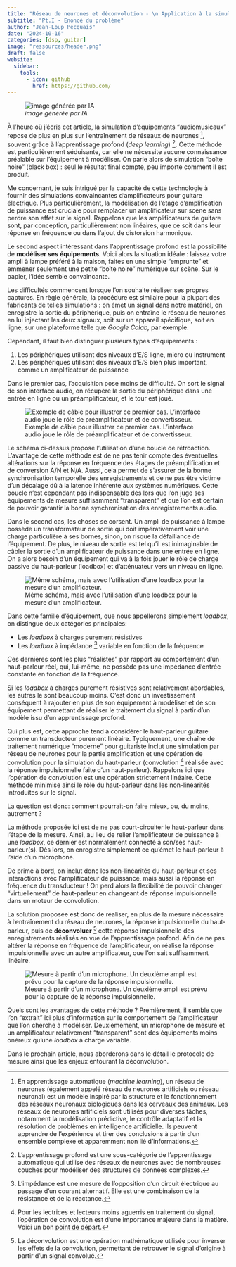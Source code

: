 ```yaml
---
title: "Réseau de neurones et déconvolution - \n Application à la simulation d'un amplificateur guitare"
subtitle: "Pt.I - Enoncé du problème"
author: "Jean-Loup Pecquais"
date: "2024-10-16"
categories: [dsp, guitar]
image: "ressources/header.png"
draft: false
website:
  sidebar:
    tools:
      - icon: github
        href: https://github.com/
---
```


![*image générée par IA*](ressources/header.png)

À l'heure où j'écris cet article, la simulation d'équipements "audiomusicaux" repose de plus en plus sur l'entraînement de réseaux de neurones ^[En apprentissage automatique (*machine learning*), un réseau de neurones (également appelé réseau de neurones artificiels ou réseau neuronal) est un modèle inspiré par la structure et le fonctionnement des réseaux neuronaux biologiques dans les cerveaux des animaux. Les réseaux de neurones artificiels sont utilisés pour diverses tâches, notamment la modélisation prédictive, le contrôle adaptatif et la résolution de problèmes en intelligence artificielle. Ils peuvent apprendre de l'expérience et tirer des conclusions à partir d'un ensemble complexe et apparemment non lié d'informations.], souvent grâce à l'apprentissage profond (*deep learning*) ^[L'apprentissage profond est une sous-catégorie de l'apprentissage automatique qui utilise des réseaux de neurones avec de nombreuses couches pour modéliser des structures de données complexes.]. Cette méthode est particulièrement séduisante, car elle ne nécessite aucune connaissance préalable sur l'équipement à modéliser. On parle alors de simulation "boîte noire" (black box) : seul le résultat final compte, peu importe comment il est produit.

Me concernant, je suis intrigué par la capacité de cette technologie à fournir des simulations convaincantes d'amplificateurs pour guitare électrique. Plus particulièrement, la modélisation de l'étage d'amplification de puissance est cruciale pour remplacer un amplificateur sur scène sans perdre son effet sur le signal. Rappelons que les amplificateurs de guitare sont, par conception, particulièrement non linéaires, que ce soit dans leur réponse en fréquence ou dans l'ajout de distorsion harmonique.

Le second aspect intéressant dans l'apprentissage profond est la possibilité de **modéliser ses équipements**. Voici alors la situation idéale : laissez votre ampli à lampe préféré à la maison, faites en une simple "emprunte" et emmener seulement une petite "boîte noire" numérique sur scène. Sur le papier, l'idée semble convaincante.

Les difficultés commencent lorsque l'on souhaite réaliser ses propres captures. En règle générale, la procédure est similaire pour la plupart des fabricants de telles simulations : on émet un signal dans notre matériel, on enregistre la sortie du périphérique, puis on entraîne le réseau de neurones en lui injectant les deux signaux, soit sur un appareil spécifique, soit en ligne, sur une plateforme telle que *Google Colab,* par exemple.

Cependant, il faut bien distinguer plusieurs types d'équipements :

1. Les périphériques utilisant des niveaux d'E/S ligne, micro ou instrument
2. Les périphériques utilisant des niveaux d'E/S bien plus important, comme un amplificateur de puissance

Dans le premier cas, l'acquisition pose moins de difficulté. On sort le signal de son interface audio, on récupère la sortie du périphérique dans une entrée en ligne ou un préamplificateur, et le tour est joué.

![Exemple de câble pour illustrer ce premier cas. L'interface audio joue le rôle de préamplificateur et de convertisseur.](ressources/dl_wiring_1.svg)

::: {.callout-important}
Le schéma ci-dessus propose l'utilisation d'une boucle de rétroaction. L'avantage de cette méthode est de ne pas tenir compte des éventuelles altérations sur la réponse en fréquence des étages de préamplification et de conversion A/N et N/A. Aussi, cela permet de s'assurer de la bonne synchronisation temporelle des enregistrements et de ne pas être victime d'un décalage dû à la latence inhérente aux systèmes numériques. Cette boucle n'est cependant pas indispensable dès lors que l'on juge ses équipements de mesure suffisamment "transparent" et que l'on est certain de pouvoir garantir la bonne synchronisation des enregistrements audio.
:::

Dans le second cas, les choses se corsent. Un ampli de puissance à lampe possède un transformateur de sortie qui doit impérativement voir une charge particulière à ses bornes, sinon, on risque la défaillance de l'équipement. De plus, le niveau de sortie est tel qu'il est inimaginable de câbler la sortie d'un amplificateur de puissance dans une entrée en ligne. On a alors besoin d'un équipement qui va à la fois jouer le rôle de charge passive du haut-parleur (loadbox) et d'atténuateur vers un niveau en ligne.

![Même schéma, mais avec l'utilisation d'une loadbox pour la mesure d'un amplificateur.](ressources/dl_wiring_loadbox.svg)

Dans cette famille d'équipement, que nous appellerons simplement *loadbox*, on distingue deux catégories principales:

+ Les *loadbox* à charges purement résistives
+ Les *loadbox* à impédance ^[L'impédance est une mesure de l'opposition d'un circuit électrique au passage d'un courant alternatif. Elle est une combinaison de la résistance et de la réactance.] variable en fonction de la fréquence

Ces dernières sont les plus "réalistes" par rapport au comportement d'un haut-parleur réel, qui, lui-même, ne possède pas une impédance d'entrée constante en fonction de la fréquence.

Si les *loadbox* à charges purement résistives sont relativement abordables, les autres le sont beaucoup moins. C'est donc un investissement conséquent à rajouter en plus de son équipement à modéliser et de son équipement permettant de réaliser le traitement du signal à partir d'un modèle issu d'un apprentissage profond.

Qui plus est, cette approche tend à considérer le haut-parleur guitare comme un transducteur purement linéaire. Typiquement, une chaîne de traitement numérique "moderne" pour guitariste inclut une simulation par réseau de neurones pour la partie amplification et une opération de convolution pour la simulation du haut-parleur (convolution [^1] réalisée avec la réponse impulsionnelle faite d'un haut-parleur). Rappelons ici que l'opération de convolution est une opération strictement linéaire. Cette méthode minimise ainsi le rôle du haut-parleur dans les non-linéarités introduites sur le signal.

La question est donc: comment pourrait-on faire mieux, ou, du moins, autrement ?

La méthode proposée ici est de ne pas court-circuiter le haut-parleur dans l'étape de la mesure. Ainsi, au lieu de relier l'amplificateur de puissance à une *loadbox*, ce dernier est normalement connecté à son/ses haut-parleur(s). Dès lors, on enregistre simplement ce qu'émet le haut-parleur à l'aide d'un microphone.

De prime à bord, on inclut donc les non-linéarités du haut-parleur et ses interactions avec l'amplificateur de puissance, mais aussi la réponse en fréquence du transducteur ! On perd alors la flexibilité de pouvoir changer "virtuellement" de haut-parleur en changeant de réponse impulsionnelle dans un moteur de convolution.

La solution proposée est donc de réaliser, en plus de la mesure nécessaire à l'entraînement du réseau de neurones, la réponse impulsionnelle du haut-parleur, puis de **déconvoluer** ^[La déconvolution est une opération mathématique utilisée pour inverser les effets de la convolution, permettant de retrouver le signal d'origine à partir d'un signal convolué.] cette réponse impulsionnelle des enregistrements réalisés en vue de l'apprentissage profond. Afin de ne pas altérer la réponse en fréquence de l'amplificateur, on réalise la réponse impulsionnelle avec un autre amplificateur, que l'on sait suffisamment linéaire.

![Mesure à partir d'un microphone. Un deuxième ampli est prévu pour la capture de la réponse impulsionnelle.](ressources/dl_wiring_spkr+mic.svg)

Quels sont les avantages de cette méthode ? Premièrement, il semble que l'on "extrait" ici plus d'information sur le comportement de l'amplificateur que l'on cherche à modéliser. Deuxièmement, un microphone de mesure et un amplificateur relativement "transparent" sont des équipements moins onéreux qu'une *loadbox* à charge variable.

Dans le prochain article, nous aborderons dans le détail le protocole de mesure ainsi que les enjeux entourant la déconvolution.

[^1]: Pour les lectrices et lecteurs moins aguerris en traitement du signal, l'opération de convolution est d'une importance majeure dans la matière. Voici un bon [point de départ](https://thewolfsound.com/convolution-the-secret-behind-filtering/).
